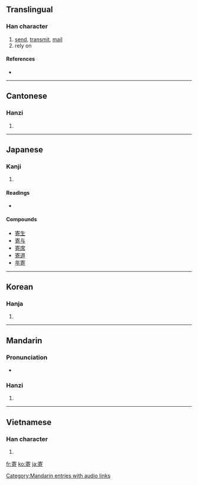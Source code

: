 ==Translingual==

===Han character===
{{Han char|rn=40|rad=宀|as=08|sn=11|four=3062<sub>1</sub>|canj=十大一口 (JKMR)|ids=⿱[[宀]][[奇]]}}

# [[send]], [[transmit]], [[mail]]
# rely on

====References====
* {{Han ref|kx=0288.040|dkj=07203|dj=0569.080|hdz=20937.010|uh=5BC4|ud=23492|bh=B148|bd=45384}}

----

==Cantonese==

===Hanzi===
{{yue-hanzi|jyut=|y=gei3}}

# {{defn|Cantonese|sort=宀08}}

----

==Japanese==

===Kanji===
{{ja-kanji|grade=5|rs=宀08}}

# {{defn|Japanese}}

====Readings====
* {{ja-readings|on=[[き]] (ki)|kun=[[よる]] (yoru), [[よせる]] (yoseru), [[よせ]] (yose)}}

====Compounds====
{{top2}}
* [[寄生]]
* [[寄与]]
* [[寄席]]
* [[寄道]]
* [[年寄]]
{{bottom2}}

----

==Korean==

===Hanja===
{{ko-hanja|hangeul=기|rv=gi|mr=ki}}

# {{defn|Korean|sort=宀08}}

----

==Mandarin==

===Pronunciation===
* {{audio|zh-jì.ogg|audio}}

===Hanzi===
{{cmn-hanzi|pin=[[jì]] ([[ji4]])|wg=chi<sup>4</sup>}}

# {{defn|Mandarin|sort=宀08}}

[[Category:Mandarin entries with audio links]]

----

==Vietnamese==

===Han character===
{{vi-hantu|[[kí]], [[gửi]], [[ké]], [[kẹ]], [[ký]]|rs=宀08}}

# {{defn|Vietnamese|sort=宀08}}

[[fr:寄]]
[[ko:寄]]
[[ja:寄]]